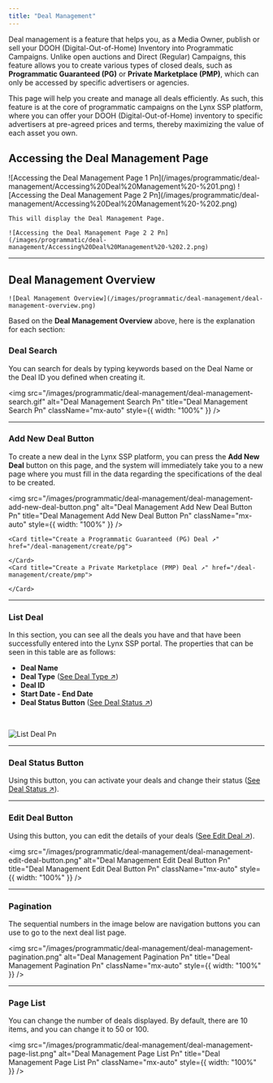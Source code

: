 ```yaml
---
title: "Deal Management"
---
```


Deal management is a feature that helps you, as a Media Owner, publish or sell your DOOH (Digital-Out-of-Home) Inventory into Programmatic Campaigns. Unlike open auctions and Direct (Regular) Campaigns, this feature allows you to create various types of closed deals, such as **Programmatic Guaranteed (PG)** or **Private Marketplace (PMP)**, which can only be accessed by specific advertisers or agencies.

This page will help you create and manage all deals efficiently. As such, this feature is at the core of programmatic campaigns on the Lynx SSP platform, where you can offer your DOOH (Digital-Out-of-Home) inventory to specific advertisers at pre-agreed prices and terms, thereby maximizing the value of each asset you own.

## Accessing the Deal Management Page

<Steps>
<Step title="Click the 'Programmatic' Menu">
    ![Accessing the Deal Management Page 1 Pn](/images/programmatic/deal-management/Accessing%20Deal%20Management%20-%201.png)
</Step>
  <Step title="Click the 'Deal Management' Menu">
    ![Accessing the Deal Management Page 2 Pn](/images/programmatic/deal-management/Accessing%20Deal%20Management%20-%202.png)

    This will display the Deal Management Page.

    ![Accessing the Deal Management Page 2 2 Pn](/images/programmatic/deal-management/Accessing%20Deal%20Management%20-%202.2.png)

  </Step>
</Steps>

---

## Deal Management Overview

    ![Deal Management Overview](/images/programmatic/deal-management/deal-management-overview.png)

Based on the **Deal Management Overview** above, here is the explanation for each section:

### Deal Search

You can search for deals by typing keywords based on the Deal Name or the Deal ID you defined when creating it.

<img
  src="/images/programmatic/deal-management/deal-management-search.gif"
  alt="Deal Management Search Pn"
  title="Deal Management Search Pn"
  className="mx-auto"
  style={{ width: "100%" }}
/>

---

### Add New Deal Button

To create a new deal in the Lynx SSP platform, you can press the **Add New Deal** button on this page, and the system will immediately take you to a new page where you must fill in the data regarding the specifications of the deal to be created.

<img
  src="/images/programmatic/deal-management/deal-management-add-new-deal-button.png"
  alt="Deal Management Add New Deal Button Pn"
  title="Deal Management Add New Deal Button Pn"
  className="mx-auto"
  style={{ width: "100%" }}
/>

    <Card title="Create a Programmatic Guaranteed (PG) Deal ↗" href="/deal-management/create/pg">

    </Card>
    <Card title="Create a Private Marketplace (PMP) Deal ↗" href="/deal-management/create/pmp">

    </Card>

---

### List Deal

In this section, you can see all the deals you have and that have been successfully entered into the Lynx SSP portal. The properties that can be seen in this table are as follows:

- **Deal Name**
- **Deal Type** ([See Deal Type ↗](./deal-type))
- **Deal ID**
- **Start Date - End Date**
- **Deal Status Button** ([See Deal Status ↗](./deal-status))

<p> ‎ ‎ </p>

![List Deal Pn](/images/programmatic/deal-management/deal-management-list.png)

---

### Deal Status Button

Using this button, you can activate your deals and change their status ([See Deal Status ↗](./deal-status)).

---

### Edit Deal Button

Using this button, you can edit the details of your deals ([See Edit Deal ↗](./edit)).

<img
  src="/images/programmatic/deal-management/deal-management-edit-deal-button.png"
  alt="Deal Management Edit Deal Button Pn"
  title="Deal Management Edit Deal Button Pn"
  className="mx-auto"
  style={{ width: "100%" }}
/>

---

### Pagination

The sequential numbers in the image below are navigation buttons you can use to go to the next deal list page.

<img
  src="/images/programmatic/deal-management/deal-management-pagination.png"
  alt="Deal Management Pagination Pn"
  title="Deal Management Pagination Pn"
  className="mx-auto"
  style={{ width: "100%" }}
/>

---

### Page List

You can change the number of deals displayed. By default, there are 10 items, and you can change it to 50 or 100.

<img
  src="/images/programmatic/deal-management/deal-management-page-list.png"
  alt="Deal Management Page List Pn"
  title="Deal Management Page List Pn"
  className="mx-auto"
  style={{ width: "100%" }}
/>
